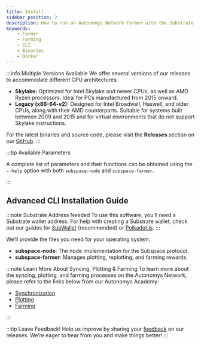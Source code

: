 ```yaml
---
title: Install
sidebar_position: 2
description: How to run an Autonomys Network Farmer with the Substrate CLI
keywords:
    - Farmer
    - Farming
    - CLI
    - Binaries
    - Docker
---
```



:::info Multiple Versions Available
We offer several versions of our releases to accommodate different CPU architectures:

- **Skylake:** Optimized for Intel Skylake and newer CPUs, as well as AMD Ryzen processors. Ideal for PCs manufactured from 2015 onward.
- **Legacy (x86-64-v2):** Designed for Intel Broadwell, Haswell, and older CPUs, along with their AMD counterparts. Suitable for systems built between 2009 and 2015 and for virtual environments that do not support Skylake instructions.

For the latest binaries and source code, please visit the **Releases** section on our [GitHub](https://github.com/autonomys/subspace/releases).
:::

:::tip Available Parameters

A complete list of parameters and their functions can be obtained using the `--help` option with both `subspace-node` and `subspace-farmer`.

:::

## Advanced CLI Installation Guide

:::note Substrate Address Needed
To use this software, you'll need a Substrate wallet address. For help with creating a Substrate wallet, check out our guides for [SubWallet](https://docs.autonomys.xyz/docs/farming-&-staking/farming/advanced-cli/docs/farming-&-staking/wallets/subwallet.md) (recommended) or [Polkadot.js](https://docs.autonomys.xyz/docs/farming-&-staking/farming/advanced-cli/docs/farming-&-staking/wallets/polkadot.md).
:::

We’ll provide the files you need for your operating system:
- **subspace-node**: The node implementation for the Subspace protocol.
- **subspace-farmer**: Manages plotting, replotting, and farming rewards.

<Tabs groupId="OS">

<TabItem value="linux" label="🐧 Ubuntu" default>
<LinuxPage />
</TabItem>

<TabItem value="windows" label="🖼️ Windows">
<WindowsPage />
</TabItem>

<TabItem value="macos" label="🍎 macOS">
<MacOSPage />
</TabItem>

<TabItem value="systemd_service" label="🤖 Linux Service (SystemD)">
<SystemDPage />
</TabItem>

<TabItem value="docker" label="🐳 Docker">
<DockerPage />
</TabItem>

<TabItem value="source" label="🛠️ Build from Source">
<SourcePage />
</TabItem>

</Tabs>

:::note Learn More About Syncing, Plotting & Farming
To learn more about the syncing, plotting, and farming processes on the Autonomys Network, please refer to the links below from our Autonomys Academy:
- [Synchronization](https://academy.autonomys.xyz/subspace-protocol/network-architecture/networking-protocols#synchronization)
- [Plotting](https://academy.autonomys.xyz/subspace-protocol/consensus/proof-of-archival-storage/plotting)
- [Farming](https://academy.autonomys.xyz/subspace-protocol/consensus/proof-of-archival-storage/farming)

:::

:::tip Leave Feedback!
Help us improve by sharing your [feedback](https://autonomys.typeform.com/to/tRe4Z0uI) on our releases. We’re eager to hear from you and make things better!
:::
